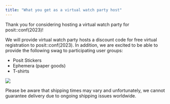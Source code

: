 ```yaml
---
title: "What you get as a virtual watch party host"
---
```


Thank you for considering hosting a virtual watch party for posit::conf(2023)!

We will provide virtual watch party hosts a discount code for free virtual registration to posit::conf(2023). In addition, we are excited to be able to provide the following swag to participating user groups:

* Posit Stickers
* Ephemera (paper goods)
* T-shirts

![](img/swag.png){fig-align="center"}

Please be aware that shipping times may vary and unfortunately, we cannot guarantee delivery due to ongoing shipping issues worldwide.
